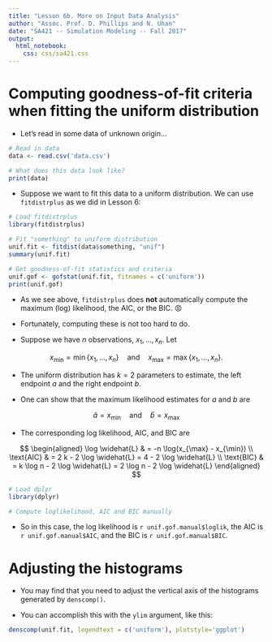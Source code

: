```yaml
---
title: "Lesson 6b. More on Input Data Analysis"
author: "Assoc. Prof. D. Phillips and N. Uhan"
date: "SA421 -- Simulation Modeling -- Fall 2017"
output:
  html_notebook:
    css: css/sa421.css
---
```


# Computing goodness-of-fit criteria when fitting the uniform distribution

* Let's read in some data of unknown origin... 

```r
# Read in data
data <- read.csv('data.csv')

# What does this data look like?
print(data)
```

* Suppose we want to fit this data to a uniform distribution. We can use `fitdistrplus` as we did in Lesson 6:

```r
# Load fitdistrplus
library(fitdistrplus)

# Fit "something" to uniform distribution
unif.fit <- fitdist(data$something, "unif")
summary(unif.fit)

# Get goodness-of-fit statistics and criteria
unif.gof <- gofstat(unif.fit, fitnames = c('uniform'))
print(unif.gof)
```

* As we see above, `fitdistrplus` does __not__ automatically compute the maximum (log) likelihood, the AIC, or the BIC. 😡 

* Fortunately, computing these is not too hard to do.

* Suppose we have $n$ observations, $x_1, \dots, x_n$. Let 

$$
x_{\min} = \min \{x_1, \dots, x_n\} \quad \text{and} \quad x_{\max} = \max \{x_1, \dots, x_n\}.
$$

* The uniform distribution has $k = 2$ parameters to estimate, the left endpoint $a$ and the right endpoint $b$. 

* One can show that the maximum likelihood estimates for $a$ and $b$ are

$$
\widehat{a} = x_{\min} \quad \text{and} \quad \widehat{b} = x_{\max}
$$

* The corresponding log likelihood, AIC, and BIC are

$$
\begin{aligned}
\log \widehat{L} & = -n \log(x_{\max} - x_{\min})  \\
\text{AIC} & = 2 k - 2 \log \widehat{L} = 4 - 2 \log \widehat{L} \\
\text{BIC} & = k \log n - 2 \log \widehat{L} = 2 \log n - 2 \log \widehat{L}
\end{aligned}
$$

```r
# Load dplyr
library(dplyr)

# Compute loglikelihood, AIC and BIC manually

```

* So in this case, the log likelihood is `r unif.gof.manual$loglik`, the AIC is `r unif.gof.manual$AIC`, and the BIC is `r unif.gof.manual$BIC`.

# Adjusting the histograms

* You may find that you need to adjust the vertical axis of the histograms generated by `denscomp()`.

* You can accomplish this with the `ylim` argument, like this:

```r
denscomp(unif.fit, legendtext = c('uniform'), plotstyle='ggplot')

```